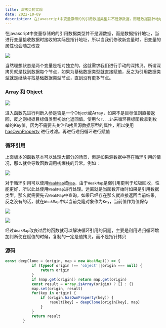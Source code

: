 ```yaml
---
title: 深拷贝的实现
date: 2022-10-09
description: 在javascript中变量存储的的引用数据类型并不是源数据，而是数据指针地址，当进行变量接收数据时接收的实际是指针地址，所以当我们修改新变量时，旧变量的属性也会随之改变
---
```

在javascript中变量存储的的引用数据类型并不是源数据，而是数据指针地址，当进行变量接收数据时接收的实际是指针地址，所以当我们修改新变量时，旧变量的属性也会随之改变

![](https://cdn.overdev.cn/deepClone-init.webp)

当然理想状态是两个变量是相对独立的，这就需求我们进行手动的深拷贝。所谓深拷贝就是找到数据每个节点，如果为基础数据类型就直接赋值，反之为引用数据类型就是继续寻找基础数据类型节点，直到没有更多节点。

### Array 和 Object

![](https://cdn.overdev.cn/deepClone-Array_Object.webp)

进入函数先进行判断入参是否是一个Object或Array，如果不是目标值则直接返回，反之则根据目标值类型初始化返回值。使用`for...in`来循环目标函数拿到枚举的Key值，因为不需要去关注和拷贝源数据原型的属性，所以使用 [hasOwnProperty](https://developer.mozilla.org/zh-CN/docs/Web/JavaScript/Reference/Global_Objects/Object/hasOwnProperty) 进行过滤。再进行递归循环进行赋值

### 循环引用

上面版本的函数基本可以处理大部分的场景，但是如果源数据中存在循环引用的情况，那么就会导致函数调用栈爆栈的异常。例如：

![](https://cdn.overdev.cn/deepClone-Maximum.webp)

对于循环引用可以使用[`WeakMap`](https://developer.mozilla.org/zh-CN/docs/Web/JavaScript/Reference/Global_Objects/WeakMap)或[`Map`](https://developer.mozilla.org/zh-CN/docs/Web/JavaScript/Reference/Global_Objects/Map)，由于`WeakMap`是弱引用更利于垃圾回收，性能更好，所以此处使用`WeakMap`进行处理。远离就是当函数开始时如果是引用数据类型，那么就需要先去`WeakMap`中查询，如果已经存在那么就直接返回当前结果，反之没有的话，就在`WeakMap`中以当前克隆对象作为`Key`，当前值作为值保存

![](https://cdn.overdev.cn/deepCLone-latest.webp)

![](https://cdn.overdev.cn/deepClone-result.webp)

经过`WeakMap`改良过后的函数就可以解决循环引用的问题，主要是利用递归循环增加判断使在赋值的时候，复制的一定是值拷贝，而不是指针拷贝

### 源码

```js
const deepClone = (origin, map = new WeakMap()) => {
            if (typeof origin !== 'object'||origin === null) {
                return origin
            }
            if (map.get(origin)) return map.get(origin)
            const result = Array.isArray(origin) ? [] : {}
            map.set(origin, result)
            for(key in origin) {
                if (origin.hasOwnProperty(key)) {
                    result[key] = deepClone(origin[key], map)
                }
            }
            return result
        }
```

